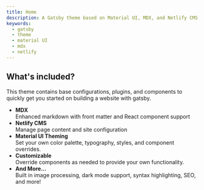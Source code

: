 ```yaml
---
title: Home
description: A Gatsby theme based on Material UI, MDX, and Netlify CMS
keywords:
  - gatsby
  - theme
  - material UI
  - mdx
  - netlify
---
```


<Hero
  primary="Hyperobjekt Core"
  secondary="A base theme for fast gatsby site development"
  actionLabel="Get Started"
  action="/getting-started"
  heightRatio={0.8}
/>

<section>


## What's included?

This theme contains base configurations, plugins, and components to quickly get you started on building a website with gatsby.

- **MDX**  
  Enhanced markdown with front matter and React component support
- **Netlify CMS**  
  Manage page content and site configuration
- **Material UI Theming**  
  Set your own color palette, typography, styles, and component overrides.
- **Customizable**  
  Override components as needed to provide your own functionality.
- **And More...**  
  Built in image processing, dark mode support, syntax highlighting, SEO, and more!

</section>

